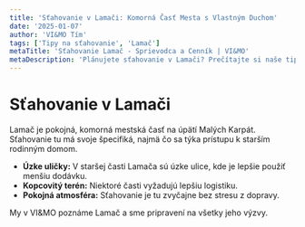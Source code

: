 ```yaml
---
title: 'Sťahovanie v Lamači: Komorná Časť Mesta s Vlastným Duchom'
date: '2025-01-07'
author: 'VI&MO Tím'
tags: ['Tipy na sťahovanie', 'Lamač']
metaTitle: 'Sťahovanie Lamač - Sprievodca a Cenník | VI&MO'
metaDescription: 'Plánujete sťahovanie v Lamači? Prečítajte si naše tipy pre túto pokojnú mestskú časť. Sťahovanie domov, bytov. VI&MO.'
---
```


# Sťahovanie v Lamači

Lamač je pokojná, komorná mestská časť na úpätí Malých Karpát. Sťahovanie tu má svoje špecifiká, najmä čo sa týka prístupu k starším rodinným domom.

- **Úzke uličky:** V staršej časti Lamača sú úzke ulice, kde je lepšie použiť menšiu dodávku.
- **Kopcovitý terén:** Niektoré časti vyžadujú lepšiu logistiku.
- **Pokojná atmosféra:** Sťahovanie je tu zvyčajne bez stresu z dopravy.

My v VI&MO poznáme Lamač a sme pripravení na všetky jeho výzvy.
